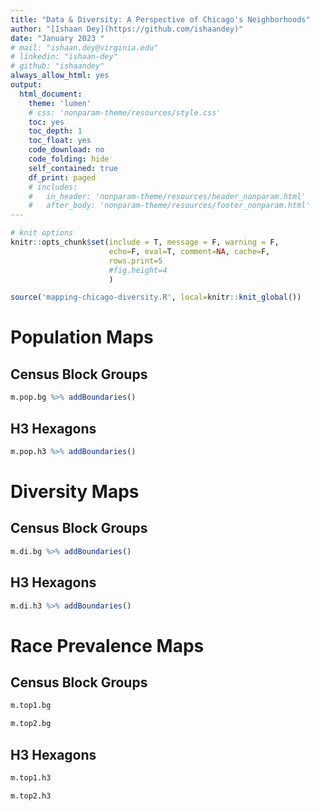 ```yaml
---
title: "Data & Diversity: A Perspective of Chicago's Neighborhoods"
author: "[Ishaan Dey](https://github.com/ishaandey)"
date: "January 2023 "
# mail: "ishaan.dey@virginia.edu"
# linkedin: "ishaan-dey"
# github: "ishaandey"
always_allow_html: yes
output: 
  html_document:
    theme: 'lumen'
    # css: 'nonparam-theme/resources/style.css'
    toc: yes
    toc_depth: 1
    toc_float: yes
    code_download: no
    code_folding: hide
    self_contained: true
    df_print: paged
    # includes:
    #   in_header: 'nonparam-theme/resources/header_nonparam.html'
    #   after_body: 'nonparam-theme/resources/footer_nonparam.html'
---      
```


```r
# knit options
knitr::opts_chunk$set(include = T, message = F, warning = F,
                      echo=F, eval=T, comment=NA, cache=F,
                      rows.print=5
                      #fig.height=4
                      )
```

```r
source('mapping-chicago-diversity.R', local=knitr::knit_global())
```


# Population Maps {.tabset .tabset-fade}

## Census Block Groups 
```r
m.pop.bg %>% addBoundaries()
```

## H3 Hexagons

```r
m.pop.h3 %>% addBoundaries()
```

# Diversity Maps {.tabset .tabset-fade}

## Census Block Groups 
```r
m.di.bg %>% addBoundaries()
```

## H3 Hexagons

```r
m.di.h3 %>% addBoundaries()
```


# Race Prevalence Maps {.tabset .tabset-fade}

## Census Block Groups 
```r
m.top1.bg 
```

```r
m.top2.bg
```

## H3 Hexagons

```r
m.top1.h3
```

```r
m.top2.h3
```

